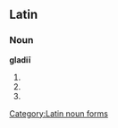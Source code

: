 ==Latin==

===Noun===
'''gladiī''' {{m}}

# {{inflection of|gladius#Latin|gladius|gen|s}}
# {{inflection of|gladius#Latin|gladius|nom|p}}
# {{inflection of|gladius#Latin|gladius|voc|p}}

[[Category:Latin noun forms]]
